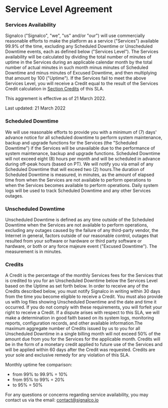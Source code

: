 # Service Level Agreement

### Services Availability

Signalco ("Signalco", "we", "us" and/or "our") will use commercially reasonable 
efforts to make the platform as a service ("Services") available 99.9% of the time,
excluding any Scheduled Downtime or Unscheduled Downtime events, each as defined below 
("Services Level"). The Services availability will be calculated by dividing the total 
number of minutes of uptime in the Services during an applicable calendar month by the 
total number of actual minutes in such month minus minutes of Scheduled Downtime and minus
minutes of Excused Downtime, and then multiplying that amount by 100 ("Uptime"). If the 
Services fail to meet the above Services Level, you will receive a Credit equal to the result 
of the Services Credit calculation in [Section Credits](#credits) of this SLA.

This aggrement is effective as of 21 March 2022.

Last updated: 21 March 2022

### Scheduled Downtime

We will use reasonable efforts to provide you with a minimum of (7) days' advance notice for all 
scheduled downtime to perform system maintenance, backup and upgrade functions for the Services 
(the "Scheduled Downtime") if the Services will be unavailable due to the performance of system maintenance, 
backup and upgrade functions. Scheduled Downtime will not exceed eight (8) hours per month and will be 
scheduled in advance during off-peak hours (based on PT). We will notify you via email of any Scheduled 
Downtime that will exceed two (2) hours.The duration of Scheduled Downtime is measured, in minutes, 
as the amount of elapsed time from when the Services are not available to perform operations to when the 
Services becomes available to perform operations. Daily system logs will be used to track Scheduled Downtime 
and any other Services outages.

### Unscheduled Downtime

Unscheduled Downtime is defined as any time outside of the Scheduled Downtime when the Services are 
not available to perform operations, excluding any outages caused by the failure of any third-party vendor,
the Internet in general, factors outside of our reasonable control, outages that resulted from your software
or hardware or third party software or hardware, or both or any force majeure event ("Excused Downtime"). 
The measurement is in minutes.

### Credits

A Credit is the percentage of the monthly Services fees for the Services that is credited to you for an 
Unscheduled Downtime below the Services Level based on the Uptime as set forth below. In order to receive 
any of the Credits described below, you must notify Signalco in writing within 30 days from the time you become 
eligible to receive a Credit. You must also provide us with log files showing Unscheduled Downtime and the 
date and time it occurred. If you do not comply with these requirements, you will forfeit your right to receive 
a Credit. If a dispute arises with respect to this SLA, we will make a determination in good faith based on 
its system logs, monitoring reports, configuration records, and other available information.The maximum aggregate
number of Credits issued by us to you for all Unscheduled Downtime in a single billing month will not exceed 50% 
of the amount due from you for the Services for the applicable month. Credits will be in the form of a monetary 
credit applied to future use of the Services and will be applied within 60 days after the Credit was requested. 
Credits are your sole and exclusive remedy for any violation of this SLA.

Monthly uptime fee comparison:
- from 99% to 99.9% = 10% 
- from 95% to 99% = 20%
- to 95% = 50%

For any questions or concerns regarding service availability, you may contact us via the email: <a href="mailto:contact@signalco.io">contact@signalco.io</a>
